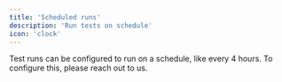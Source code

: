 ```yaml
---
title: 'Scheduled runs'
description: 'Run tests on schedule'
icon: 'clock'
---
```


Test runs can be configured to run on a schedule, like every 4 hours. To configure this, please reach out to us.
